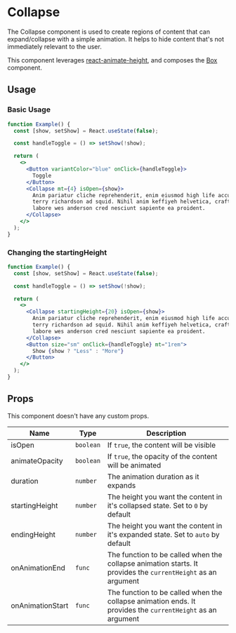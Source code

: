 

<SEO
  title="Collapse"
  description="The Collapse component is used to create regions of content that can
expand/collapse with a simple animation. It helps to hide content that's not
immediately relevant to the user."
/>

# Collapse

The Collapse component is used to create regions of content that can
expand/collapse with a simple animation. It helps to hide content that's not
immediately relevant to the user.

This component leverages
[react-animate-height](https://github.com/Stanko/react-animate-height), and
composes the [Box](/box) component.

<carbon-ad></carbon-ad>

## Usage

### Basic Usage

```jsx
function Example() {
  const [show, setShow] = React.useState(false);

  const handleToggle = () => setShow(!show);

  return (
    <>
      <Button variantColor="blue" onClick={handleToggle}>
        Toggle
      </Button>
      <Collapse mt={4} isOpen={show}>
        Anim pariatur cliche reprehenderit, enim eiusmod high life accusamus
        terry richardson ad squid. Nihil anim keffiyeh helvetica, craft beer
        labore wes anderson cred nesciunt sapiente ea proident.
      </Collapse>
    </>
  );
}
```

### Changing the startingHeight

```jsx
function Example() {
  const [show, setShow] = React.useState(false);

  const handleToggle = () => setShow(!show);

  return (
    <>
      <Collapse startingHeight={20} isOpen={show}>
        Anim pariatur cliche reprehenderit, enim eiusmod high life accusamus
        terry richardson ad squid. Nihil anim keffiyeh helvetica, craft beer
        labore wes anderson cred nesciunt sapiente ea proident.
      </Collapse>
      <Button size="sm" onClick={handleToggle} mt="1rem">
        Show {show ? "Less" : "More"}
      </Button>
    </>
  );
}
```

## Props

This component doesn't have any custom props.

| Name             | Type      | Description                                                                                                  |
| ---------------- | --------- | ------------------------------------------------------------------------------------------------------------ |
| isOpen           | `boolean` | If `true`, the content will be visible                                                                       |
| animateOpacity   | `boolean` | If `true`, the opacity of the content will be animated                                                       |
| duration         | `number`  | The animation duration as it expands                                                                         |
| startingHeight   | `number`  | The height you want the content in it's collapsed state. Set to `0` by default                               |
| endingHeight     | `number`  | The height you want the content in it's expanded state. Set to `auto` by default                             |
| onAnimationEnd   | `func`    | The function to be called when the collapse animation starts. It provides the `currentHeight` as an argument |
| onAnimationStart | `func`    | The function to be called when the collapse animation ends. It provides the `currentHeight` as an argument   |
